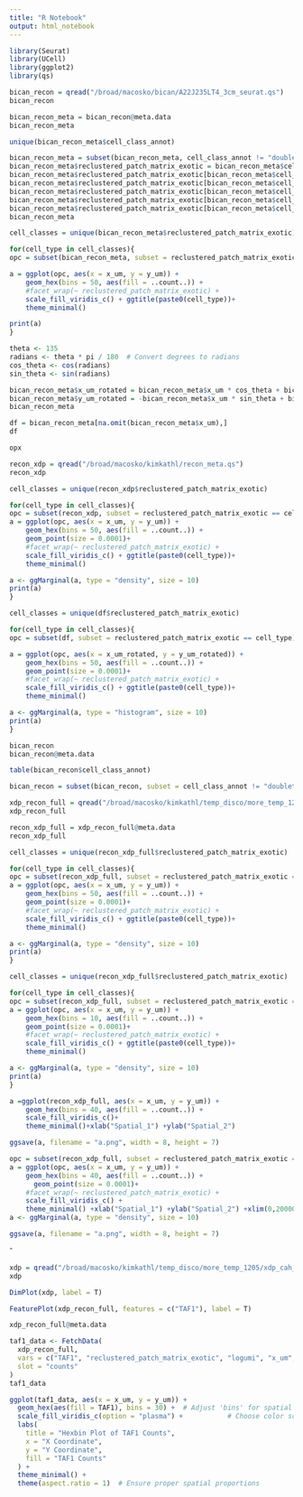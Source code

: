 ```yaml
---
title: "R Notebook"
output: html_notebook
---
```


```r
library(Seurat)
library(UCell)
library(ggplot2)
library(qs)
```

```r
bican_recon = qread("/broad/macosko/bican/A22J235LT4_3cm_seurat.qs")
bican_recon
```
```r
bican_recon_meta = bican_recon@meta.data
bican_recon_meta
```
```r
unique(bican_recon_meta$cell_class_annot)
```


```r
bican_recon_meta = subset(bican_recon_meta, cell_class_annot != "doublet")
bican_recon_meta$reclustered_patch_matrix_exotic = bican_recon_meta$cell_type_group_annot
bican_recon_meta$reclustered_patch_matrix_exotic[bican_recon_meta$cell_class_annot == "oligo"] = "oligo"
bican_recon_meta$reclustered_patch_matrix_exotic[bican_recon_meta$cell_class_annot == "astro"] = "astrocyte"
bican_recon_meta$reclustered_patch_matrix_exotic[bican_recon_meta$cell_class_annot == "mg"] = "microglia"
bican_recon_meta$reclustered_patch_matrix_exotic[bican_recon_meta$cell_class_annot == "endo"] = "endothelial"
bican_recon_meta$reclustered_patch_matrix_exotic[bican_recon_meta$cell_class_annot == "opc"] = "opc"
bican_recon_meta
```




```r
cell_classes = unique(bican_recon_meta$reclustered_patch_matrix_exotic)

for(cell_type in cell_classes){
opc = subset(bican_recon_meta, subset = reclustered_patch_matrix_exotic == cell_type)

a = ggplot(opc, aes(x = x_um, y = y_um)) +
    geom_hex(bins = 50, aes(fill = ..count..)) +
    #facet_wrap(~ reclustered_patch_matrix_exotic) +
    scale_fill_viridis_c() + ggtitle(paste0(cell_type))+
    theme_minimal()

print(a)
}
```

```r
theta <- 135
radians <- theta * pi / 180  # Convert degrees to radians
cos_theta <- cos(radians)
sin_theta <- sin(radians)

bican_recon_meta$x_um_rotated = bican_recon_meta$x_um * cos_theta + bican_recon_meta$y_um * sin_theta
bican_recon_meta$y_um_rotated = -bican_recon_meta$x_um * sin_theta + bican_recon_meta$y_um * cos_theta
bican_recon_meta
```

```r
df = bican_recon_meta[na.omit(bican_recon_meta$x_um),] 
df
```

```r
opx
```

```r
recon_xdp = qread("/broad/macosko/kimkathl/recon_meta.qs")
recon_xdp
```

```r
cell_classes = unique(recon_xdp$reclustered_patch_matrix_exotic)

for(cell_type in cell_classes){
opc = subset(recon_xdp, subset = reclustered_patch_matrix_exotic == cell_type)
a = ggplot(opc, aes(x = x_um, y = y_um)) +
    geom_hex(bins = 50, aes(fill = ..count..)) +
    geom_point(size = 0.0001)+
    #facet_wrap(~ reclustered_patch_matrix_exotic) +
    scale_fill_viridis_c() + ggtitle(paste0(cell_type))+
    theme_minimal()

a <- ggMarginal(a, type = "density", size = 10)
print(a)
}
```



```r
cell_classes = unique(df$reclustered_patch_matrix_exotic)

for(cell_type in cell_classes){
opc = subset(df, subset = reclustered_patch_matrix_exotic == cell_type)

a = ggplot(opc, aes(x = x_um_rotated, y = y_um_rotated)) +
    geom_hex(bins = 50, aes(fill = ..count..)) +
    geom_point(size = 0.0001)+
    #facet_wrap(~ reclustered_patch_matrix_exotic) +
    scale_fill_viridis_c() + ggtitle(paste0(cell_type))+
    theme_minimal()

a <- ggMarginal(a, type = "histogram", size = 10)
print(a)
}
```




```r
bican_recon
bican_recon@meta.data
```

```r
table(bican_recon$cell_class_annot)
```

```r
bican_recon = subset(bican_recon, subset = cell_class_annot != "doublet")
```



```r
xdp_recon_full = qread("/broad/macosko/kimkathl/temp_disco/more_temp_1205/clean_recon_sobj_with_neuron_subclusters_sct_new.qs")
xdp_recon_full
```


```r
recon_xdp_full = xdp_recon_full@meta.data
recon_xdp_full
```


```r
cell_classes = unique(recon_xdp_full$reclustered_patch_matrix_exotic)

for(cell_type in cell_classes){
opc = subset(recon_xdp_full, subset = reclustered_patch_matrix_exotic == cell_type)
a = ggplot(opc, aes(x = x_um, y = y_um)) +
    geom_hex(bins = 50, aes(fill = ..count..)) +
    geom_point(size = 0.0001)+
    #facet_wrap(~ reclustered_patch_matrix_exotic) +
    scale_fill_viridis_c() + ggtitle(paste0(cell_type))+
    theme_minimal()

a <- ggMarginal(a, type = "density", size = 10)
print(a)
}
```

```r
cell_classes = unique(recon_xdp_full$reclustered_patch_matrix_exotic)

for(cell_type in cell_classes){
opc = subset(recon_xdp_full, subset = reclustered_patch_matrix_exotic == cell_type)
a = ggplot(opc, aes(x = x_um, y = y_um)) +
    geom_hex(bins = 10, aes(fill = ..count..)) +
    geom_point(size = 0.0001)+
    #facet_wrap(~ reclustered_patch_matrix_exotic) +
    scale_fill_viridis_c() + ggtitle(paste0(cell_type))+
    theme_minimal()

a <- ggMarginal(a, type = "density", size = 10)
print(a)
}
```



```r
a =ggplot(recon_xdp_full, aes(x = x_um, y = y_um)) +
    geom_hex(bins = 40, aes(fill = ..count..)) +
    scale_fill_viridis_c()+
    theme_minimal()+xlab("Spatial_1") +ylab("Spatial_2")

ggsave(a, filename = "a.png", width = 8, height = 7)
```

```r

opc = subset(recon_xdp_full, subset = reclustered_patch_matrix_exotic == "opc")
a = ggplot(opc, aes(x = x_um, y = y_um)) +
    geom_hex(bins = 40, aes(fill = ..count..)) +
      geom_point(size = 0.0001)+
    #facet_wrap(~ reclustered_patch_matrix_exotic) +
    scale_fill_viridis_c() + 
    theme_minimal() +xlab("Spatial_1") +ylab("Spatial_2") +xlim(0,20000) +ylim(0, 20000)
a <- ggMarginal(a, type = "density", size = 10)

ggsave(a, filename = "a.png", width = 8, height = 7)
```


ˆ
```r
xdp = qread("/broad/macosko/kimkathl/temp_disco/more_temp_1205/xdp_cah_put_sct_new.qs")
xdp
```
```r
DimPlot(xdp, label = T)
```


```r
FeaturePlot(xdp_recon_full, features = c("TAF1"), label = T)
```


```r
xdp_recon_full@meta.data
```


```r
taf1_data <- FetchData(
  xdp_recon_full,
  vars = c("TAF1", "reclustered_patch_matrix_exotic", "logumi", "x_um", "y_um" ), 
  slot = "counts" 
)
taf1_data
```

```r
ggplot(taf1_data, aes(x = x_um, y = y_um)) +
  geom_hex(aes(fill = TAF1), bins = 30) +  # Adjust 'bins' for spatial resolution
  scale_fill_viridis_c(option = "plasma") +           # Choose color scale
  labs(
    title = "Hexbin Plot of TAF1 Counts",
    x = "X Coordinate",
    y = "Y Coordinate",
    fill = "TAF1 Counts"
  ) +
  theme_minimal() +
  theme(aspect.ratio = 1)  # Ensure proper spatial proportions

```

